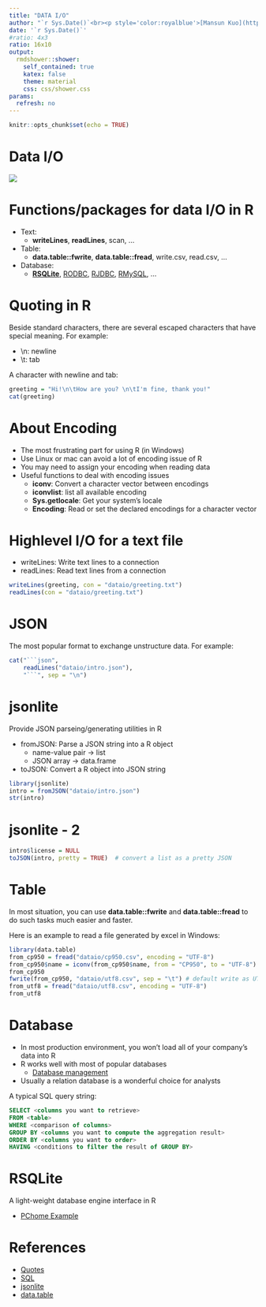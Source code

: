 ```yaml
---
title: "DATA I/O"
author: "`r Sys.Date()`<br><p style='color:royalblue'>[Mansun Kuo](https://tw.linkedin.com/pub/mansun-kuo/82/3b4/344)</p>"
date: '`r Sys.Date()`'
#ratio: 4x3
ratio: 16x10
output: 
  rmdshower::shower:
    self_contained: true
    katex: false
    theme: material
    css: css/shower.css
params:
  refresh: no
---
```

    
```r
knitr::opts_chunk$set(echo = TRUE)
```

# Data I/O {.white .Section}

<img src="img/bali.jpg" class="cover">
    
    
# Functions/packages for data I/O in R
    
- Text:
    - **writeLines**, **readLines**, scan, ...
- Table:
    - **data.table::fwrite**, **data.table::fread**, write.csv, read.csv, ...
- Database:
    - **[RSQLite](https://cran.r-project.org/web/packages/RSQLite/index.html)**, 
      [RODBC](https://cran.r-project.org/web/packages/RODBC/index.html),
      [RJDBC](https://cran.r-project.org/web/packages/RJDBC/index.html),
      [RMySQL](https://cran.r-project.org/web/packages/RMySQL/index.html),
      ...


# Quoting in R

Beside standard characters, there are several 
escaped characters that have special meaning. 
For example:

- \\n: newline
- \\t: tab

A character with newline and tab:

```r
greeting = "Hi!\n\tHow are you? \n\tI'm fine, thank you!"
cat(greeting)
```


# About Encoding

- The most frustrating part for using R (in Windows) 
- Use Linux or mac can avoid a lot of encoding issue of R
- You may need to assign your encoding when reading data 
- Useful functions to deal with encoding issues
    - **iconv**: Convert a character vector between encodings
    - **iconvlist**: list all available encoding
    - **Sys.getlocale**: Get your system's locale
    - **Encoding**: Read or set the declared encodings for a character vector

# Highlevel I/O for a text file

- writeLines: Write text lines to a connection 
- readLines: Read text lines from a connection

```r
writeLines(greeting, con = "dataio/greeting.txt")
readLines(con = "dataio/greeting.txt")
```


# JSON

The most popular format to exchange unstructure data. For example:

```r
cat("```json", 
    readLines("dataio/intro.json"),
    "```", sep = "\n")
```


# jsonlite

Provide JSON parseing/generating utilities in R

- fromJSON: Parse a JSON string into a R object
    - name-value pair -> list
    - JSON array -> data.frame 
- toJSON: Convert a R object into JSON string


```r
library(jsonlite)
intro = fromJSON("dataio/intro.json")
str(intro)
```


# jsonlite - 2

```r
intro$license = NULL
toJSON(intro, pretty = TRUE)  # convert a list as a pretty JSON  
```

# Table

In most situation, you can use 
**data.table::fwrite** and **data.table::fread**
to do such tasks much easier and faster.

Here is an example to read a file generated by excel in Windows:

```r
library(data.table)
from_cp950 = fread("dataio/cp950.csv", encoding = "UTF-8")
from_cp950$name = iconv(from_cp950$name, from = "CP950", to = "UTF-8")
from_cp950
fwrite(from_cp950, "dataio/utf8.csv", sep = "\t") # default write as UTF-8
from_utf8 = fread("dataio/utf8.csv", encoding = "UTF-8")
from_utf8
```


# Database

- In most production environment, you won't load all of your company's data
  into R
- R works well with most of popular databases
    - [Database management](https://awesome-r.com/#awesome-r-database-management)
- Usually a relation database is a wonderful choice for analysts

A typical SQL query string:

```sql
SELECT <columns you want to retrieve>
FROM <table>
WHERE <comparison of columns>
GROUP BY <columns you want to compute the aggregation result>
ORDER BY <columns you want to order>
HAVING <conditions to filter the result of GROUP BY>
```


# RSQLite

A light-weight database engine interface in R   

- [PChome Example](example/pchome.html)



# References

- [Quotes](https://stat.ethz.ch/R-manual/R-devel/library/base/html/Quotes.html)
- [SQL](https://en.wikipedia.org/wiki/SQL)
- [jsonlite](https://cran.r-project.org/web/packages/jsonlite/index.html)
- [data.table](https://cran.r-project.org/web/packages/data.table/index.html)
